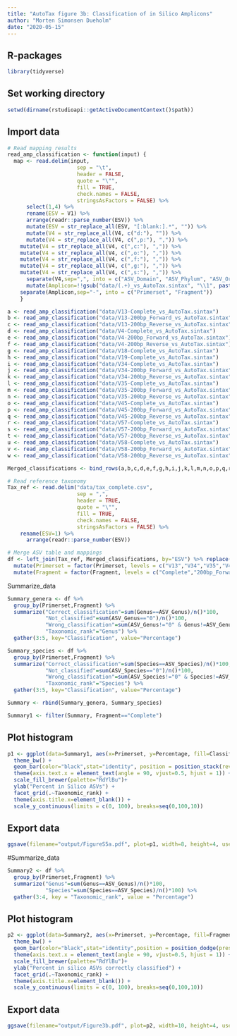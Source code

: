 ```yaml
---
title: "AutoTax figure 3b: Classification of in Silico Amplicons"
author: "Morten Simonsen Dueholm"
date: "2020-05-15"
---
```


## R-packages
```r
library(tidyverse)
```
## Set working directory
```r
setwd(dirname(rstudioapi::getActiveDocumentContext()$path))
```

## Import data
```r
# Read mapping results
read_amp_classification <- function(input) {
  map <- read.delim(input,
                      sep = "\t",
                      header = FALSE,
                      quote = "\"",
                      fill = TRUE,
                      check.names = FALSE,
                      stringsAsFactors = FALSE) %>%
      select(1,4) %>%
      rename(ESV = V1) %>%
      arrange(readr::parse_number(ESV)) %>%
      mutate(ESV = str_replace_all(ESV, "[:blank:].*", "")) %>%
      mutate(V4 = str_replace_all(V4, c("d:"), "")) %>%
      mutate(V4 = str_replace_all(V4, c(",p:"), ",")) %>%
    mutate(V4 = str_replace_all(V4, c(",c:"), ",")) %>%
    mutate(V4 = str_replace_all(V4, c(",o:"), ",")) %>%
    mutate(V4 = str_replace_all(V4, c(",f:"), ",")) %>%
    mutate(V4 = str_replace_all(V4, c(",g:"), ",")) %>%
    mutate(V4 = str_replace_all(V4, c(",s:"), ",")) %>%
      separate(V4,sep=",", into = c("ASV_Domain", "ASV_Phylum", "ASV_Order", "ASV_Class", "ASV_Familiy", "ASV_Genus", "ASV_Species" )) %>%
      mutate(Amplicon=!!gsub("data/(.+)_vs_AutoTax.sintax", "\\1", paste(input))) %>%
    separate(Amplicon,sep="-", into = c("Primerset", "Fragment"))
    }

a <- read_amp_classification("data/V13-Complete_vs_AutoTax.sintax")
b <- read_amp_classification("data/V13-200bp_Forward_vs_AutoTax.sintax")
c <- read_amp_classification("data/V13-200bp_Reverse_vs_AutoTax.sintax")
d <- read_amp_classification("data/V4-Complete_vs_AutoTax.sintax")
e <- read_amp_classification("data/V4-200bp_Forward_vs_AutoTax.sintax")
f <- read_amp_classification("data/V4-200bp_Reverse_vs_AutoTax.sintax")
g <- read_amp_classification("data/V18-Complete_vs_AutoTax.sintax")
h <- read_amp_classification("data/V19-Complete_vs_AutoTax.sintax")
i <- read_amp_classification("data/V34-Complete_vs_AutoTax.sintax")
j <- read_amp_classification("data/V34-200bp_Forward_vs_AutoTax.sintax")
k <- read_amp_classification("data/V34-200bp_Reverse_vs_AutoTax.sintax")
l <- read_amp_classification("data/V35-Complete_vs_AutoTax.sintax")
m <- read_amp_classification("data/V35-200bp_Forward_vs_AutoTax.sintax")
n <- read_amp_classification("data/V35-200bp_Reverse_vs_AutoTax.sintax")
o <- read_amp_classification("data/V45-Complete_vs_AutoTax.sintax")
p <- read_amp_classification("data/V45-200bp_Forward_vs_AutoTax.sintax")
q <- read_amp_classification("data/V45-200bp_Reverse_vs_AutoTax.sintax")
r <- read_amp_classification("data/V57-Complete_vs_AutoTax.sintax")
s <- read_amp_classification("data/V57-200bp_Forward_vs_AutoTax.sintax")
t <- read_amp_classification("data/V57-200bp_Reverse_vs_AutoTax.sintax")
u <- read_amp_classification("data/V58-Complete_vs_AutoTax.sintax")
v <- read_amp_classification("data/V58-200bp_Forward_vs_AutoTax.sintax")
w <- read_amp_classification("data/V58-200bp_Reverse_vs_AutoTax.sintax")

Merged_classifications <- bind_rows(a,b,c,d,e,f,g,h,i,j,k,l,m,n,o,p,q,r,s,t,u,v,w)

# Read reference taxonomy
Tax_ref <- read.delim("data/tax_complete.csv",
                      sep = ",",
                      header = TRUE,
                      quote = "\"",
                      fill = TRUE,
                      check.names = FALSE,
                      stringsAsFactors = FALSE) %>%
    rename(ESV=1) %>%
      arrange(readr::parse_number(ESV))

# Merge ASV table and mappings
df <- left_join(Tax_ref, Merged_classifications, by="ESV") %>% replace(.,is.na(.),0) %>%
  mutate(Primerset = factor(Primerset, levels = c("V13","V34","V35","V4","V45","V57","V58","V18","V19"))) %>%
  mutate(Fragment = factor(Fragment, levels = c("Complete","200bp_Forward","200bp_Reverse")))
```

Summarize_data
```r
Summary_genera <- df %>%
  group_by(Primerset,Fragment) %>%
  summarize("Correct_classification"=sum(Genus==ASV_Genus)/n()*100,
            "Not_classified"=sum(ASV_Genus=="0")/n()*100,
            "Wrong_classification"=sum(ASV_Genus!="0" & Genus!=ASV_Genus)/n()*100,
            "Taxonomic_rank"="Genus") %>%
  gather(3:5, key="Classification", value="Percentage")

Summary_species <- df %>%
  group_by(Primerset,Fragment) %>%
  summarize("Correct_classification"=sum(Species==ASV_Species)/n()*100,
            "Not_classified"=sum(ASV_Species=="0")/n()*100,
            "Wrong_classification"=sum(ASV_Species!="0" & Species!=ASV_Species)/n()*100,
            "Taxonomic_rank"="Species") %>%
  gather(3:5, key="Classification", value="Percentage")

Summary <- rbind(Summary_genera, Summary_species)

Summary1 <- filter(Summary, Fragment=="Complete")
```

## Plot histogram
```r
p1 <- ggplot(data=Summary1, aes(x=Primerset, y=Percentage, fill=Classification)) +
  theme_bw() +
  geom_bar(color="black",stat="identity", position = position_stack(reverse = TRUE), width=0.8) +
  theme(axis.text.x = element_text(angle = 90, vjust=0.5, hjust = 1)) +
  scale_fill_brewer(palette="RdYlBu")+
  ylab("Percent in Silico ASVs") +
  facet_grid(.~Taxonomic_rank) +
  theme(axis.title.x=element_blank()) +
  scale_y_continuous(limits = c(0, 100), breaks=seq(0,100,10))
```

## Export data
```r
ggsave(filename="output/FigureS5a.pdf", plot=p1, width=8, height=4, useDingbats=FALSE, limitsize=FALSE)
```

#Summarize_data
```r
Summary2 <- df %>%
  group_by(Primerset,Fragment) %>%
  summarize("Genus"=sum(Genus==ASV_Genus)/n()*100,
            "Species"=sum(Species==ASV_Species)/n()*100) %>%
  gather(3:4, key = "Taxonomic_rank", value = "Percentage")
```

## Plot histogram
```r
p2 <- ggplot(data=Summary2, aes(x=Primerset, y=Percentage, fill=Fragment)) +
  theme_bw() +
  geom_bar(color="black",stat="identity",position = position_dodge(preserve = 'single'), width=0.8) +
  theme(axis.text.x = element_text(angle = 90, vjust=0.5, hjust = 1)) +
  scale_fill_brewer(palette="RdYlBu")+
  ylab("Percent in silico ASVs correctly classified") +
  facet_grid(.~Taxonomic_rank) +
  theme(axis.title.x=element_blank()) +
  scale_y_continuous(limits = c(0, 100), breaks=seq(0,100,10))
```

## Export data
```r
ggsave(filename="output/Figure3b.pdf", plot=p2, width=10, height=4, useDingbats=FALSE, limitsize=FALSE)

```
